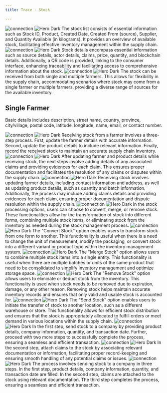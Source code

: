 ```yaml
---
title: Trace - Stock

---
```




<Steps>
  <Step title="Stock list">
   <img
  className="block dark:hidden"
  src="/images/hero-dark.svg"
  alt="connection"
/>
<img
  className="hidden dark:block"
  src="/images/hero-dark.svg"
  alt="Hero Dark"
/>
    The stock list consists of essential information such as Stock ID, Product, Created Date, Created From (source), Supplier, and Quantity Available (in kilograms). It provides an overview of available stock, facilitating effective inventory management within the supply chain.
  </Step>
  <Step title="Stock details">
     <img
  className="block dark:hidden"
  src="/images/hero-dark.svg"
  alt="connection"
/>
<img
  className="hidden dark:block"
  src="/images/hero-dark.svg"
  alt="Hero Dark"
/>
    Stock details encompass essential information such as source details, actor details, claims, price, quantity, and blockchain details. Additionally, a QR code is provided, linking to the consumer interface, enhancing traceability and facilitating access to comprehensive information about the stock.

 </Step>


  
<Step title="Receive stock">
     <img
  className="block dark:hidden"
  src="/images/hero-dark.svg"
  alt="connection"
/>
<img
  className="hidden dark:block"
  src="/images/hero-dark.svg"
  alt="Hero Dark"
/>
    The stock can be received from both single and multiple farmers. This allows for flexibility in the supply chain, accommodating scenarios where stock may come from a single farmer or multiple farmers, providing a diverse range of sources for the available inventory.

## Single Farmer
Basic details includes description, street name, country, province, city/village, postal code, latitude, longitude, name, email, or contact number.



<Steps>
  <Step title="Receive stock">
   <img
  className="block dark:hidden"
  src="/images/hero-dark.svg"
  alt="connection"
/>
<img
  className="hidden dark:block"
  src="/images/hero-dark.svg"
  alt="Hero Dark"
/>
    Receiving stock from a farmer involves a three-step process. First, update the farmer details with accurate information. Second, update the product details to include relevant information. Finally, record the received stock to maintain an accurate supply chain inventory.
  </Step>
  <Step title="Receive evidences">
     <img
  className="block dark:hidden"
  src="/images/hero-dark.svg"
  alt="connection"
/>
<img
  className="hidden dark:block"
  src="/images/hero-dark.svg"
  alt="Hero Dark"
/>
    After updating farmer and product details while receiving stock, the next steps involve adding details of any associated claims and providing evidences for each claim. This ensures proper documentation and facilitates the resolution of any claims or disputes within the supply chain.
  </Step>


<Step title="Receive summary">
   <img
  className="block dark:hidden"
  src="/images/hero-dark.svg"
  alt="connection"
/>
<img
  className="hidden dark:block"
  src="/images/hero-dark.svg"
  alt="Hero Dark"
/>
    Receiving stock involves updating farmer details, including contact information and address, as well as updating product details, such as quantity and batch information. Additionally, the process may include adding claims details and providing evidences for each claim, ensuring proper documentation and dispute resolution within the supply chain.
  </Step>

</Steps>




</Step>



<Step title="Process stock">
   <img
  className="block dark:hidden"
  src="/images/hero-dark.svg"
  alt="connection"
/>
<img
  className="hidden dark:block"
  src="/images/hero-dark.svg"
  alt="Hero Dark"
/>
    In the stock processing options, users can choose to convert, merge, or remove stock. These functionalities allow for the transformation of stock into different forms, combining multiple stock items, or eliminating stock from the inventory as needed during the stock management process.



  <Steps>
  <Step title="Convert stock">
   <img
  className="block dark:hidden"
  src="/images/hero-dark.svg"
  alt="connection"
/>
<img
  className="hidden dark:block"
  src="/images/hero-dark.svg"
  alt="Hero Dark"
/>
    The "Convert Stock" option enables users to transform stock from one form to another. This functionality is useful when there is a need to change the unit of measurement, modify the packaging, or convert stock into a different variant or product type within the inventory management system.
  </Step>
  <Step title="Merge stock">
     <img
  className="block dark:hidden"
  src="/images/hero-dark.svg"
  alt="connection"
/>
<img
  className="hidden dark:block"
  src="/images/hero-dark.svg"
  alt="Hero Dark"
/>
    The "Merge Stock" option allows users to combine multiple stock items into a single entity. This functionality is useful when there are multiple batches or units of the same product that need to be consolidated to simplify inventory management and optimize storage space.
  </Step>


<Step title="Remove stock">
   <img
  className="block dark:hidden"
  src="/images/hero-dark.svg"
  alt="connection"
/>
<img
  className="hidden dark:block"
  src="/images/hero-dark.svg"
  alt="Hero Dark"
/>
    The "Remove Stock" option allows users to eliminate or deduct stock from the inventory. This functionality is used when stock needs to be removed due to expiration, damage, or any other reason. Removing stock helps maintain accurate inventory records and ensures that only valid and usable stock is accounted for.
  </Step>



</Steps>




   
    
  </Step>


<Step title="Send stock">
   <img
  className="block dark:hidden"
  src="/images/hero-dark.svg"
  alt="connection"
/>
<img
  className="hidden dark:block"
  src="/images/hero-dark.svg"
  alt="Hero Dark"
/>
    The "Send Stock" option enables users to initiate the transfer of stock to another location, such as a different warehouse or store. This functionality allows for efficient stock distribution and ensures that the stock is appropriately allocated to fulfill orders or meet demand in various locations within the supply chain.




  

  <Steps>
  <Step title="Add transaction details">
   <img
  className="block dark:hidden"
  src="/images/hero-dark.svg"
  alt="connection"
/>
<img
  className="hidden dark:block"
  src="/images/hero-dark.svg"
  alt="Hero Dark"
/>
    In the first step, send stock to a company by providing product details, company information, quantity, and transaction date. Further, proceed with two more steps to successfully complete the process, ensuring a seamless and efficient transaction.
  </Step>
  <Step title="Attach claims    ">
     <img
  className="block dark:hidden"
  src="/images/hero-dark.svg"
  alt="connection"
/>
<img
  className="hidden dark:block"
  src="/images/hero-dark.svg"
  alt="Hero Dark"
/>
    In the second step, attach claims to the stock by associating relevant documentation or information, facilitating proper record-keeping and ensuring smooth handling of any potential claims or issues.
  </Step>


<Step title="Send summary">
   <img
  className="block dark:hidden"
  src="/images/hero-dark.svg"
  alt="connection"
/>
<img
  className="hidden dark:block"
  src="/images/hero-dark.svg"
  alt="Hero Dark"
/>
    The process involves sending stock to a company in three steps. In the first step, product details, company information, quantity, and transaction date are filled. In the second step, claims are attached to the stock using relevant documentation. The third step completes the process, ensuring a seamless and efficient transaction.
  </Step>



</Steps>
  
  </Step>

































</Steps>







